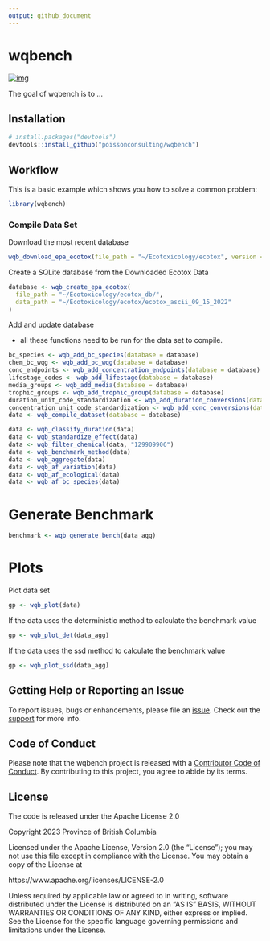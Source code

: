 ```yaml
---
output: github_document
---
```


# wqbench

<!-- badges: start -->
[![img](https://img.shields.io/badge/Lifecycle-Experimental-339999)](https://github.com/bcgov/repomountie/blob/master/doc/lifecycle-badges.md)
<!-- badges: end -->

The goal of wqbench is to ...

## Installation

```r
# install.packages("devtools")
devtools::install_github("poissonconsulting/wqbench")
```


## Workflow

This is a basic example which shows you how to solve a common problem:

``` r
library(wqbench)
```

### Compile Data Set

Download the most recent database 

```r
wqb_download_epa_ecotox(file_path = "~/Ecotoxicology/ecotox", version = 2)
```

Create a SQLite database from the Downloaded Ecotox Data

```r
database <- wqb_create_epa_ecotox(
  file_path = "~/Ecotoxicology/ecotox_db/",
  data_path = "~/Ecotoxicology/ecotox/ecotox_ascii_09_15_2022"
)
```

Add and update database

- all these functions need to be run for the data set to compile. 

```r
bc_species <- wqb_add_bc_species(database = database) 
chem_bc_wqg <- wqb_add_bc_wqg(database = database)
conc_endpoints <- wqb_add_concentration_endpoints(database = database)
lifestage_codes <- wqb_add_lifestage(database = database) 
media_groups <- wqb_add_media(database = database)
trophic_groups <- wqb_add_trophic_group(database = database) 
duration_unit_code_standardization <- wqb_add_duration_conversions(database = database)
concentration_unit_code_standardization <- wqb_add_conc_conversions(database = database)
data <- wqb_compile_dataset(database = database) 
```

```r
data <- wqb_classify_duration(data)
data <- wqb_standardize_effect(data)
data <- wqb_filter_chemical(data, "129909906")
data <- wqb_benchmark_method(data)
data <- wqb_aggregate(data)
data <- wqb_af_variation(data)
data <- wqb_af_ecological(data)
data <- wqb_af_bc_species(data)
```

# Generate Benchmark

```r
benchmark <- wqb_generate_bench(data_agg)
```

# Plots

Plot data set
```r
gp <- wqb_plot(data)
```

If the data uses the deterministic method to calculate the benchmark value
```r
gp <- wqb_plot_det(data_agg)
```

If the data uses the ssd method to calculate the benchmark value
```r
gp <- wqb_plot_ssd(data_agg)
```


## Getting Help or Reporting an Issue

To report issues, bugs or enhancements, please file an [issue](https://github.com/bcgov/wqbench/issues). 
Check out the [support]() for more info. 

## Code of Conduct

Please note that the wqbench project is released with a [Contributor Code of Conduct](https://contributor-covenant.org/version/2/1/CODE_OF_CONDUCT.html). 
By contributing to this project, you agree to abide by its terms.

## License 

The code is released under the Apache License 2.0

Copyright 2023 Province of British Columbia

Licensed under the Apache License, Version 2.0 (the "License");
you may not use this file except in compliance with the License.
You may obtain a copy of the License at 

https://www.apache.org/licenses/LICENSE-2.0

Unless required by applicable law or agreed to in writing, software
distributed under the License is distributed on an "AS IS" BASIS,
WITHOUT WARRANTIES OR CONDITIONS OF ANY KIND, either express or implied.
See the License for the specific language governing permissions and
limitations under the License.
